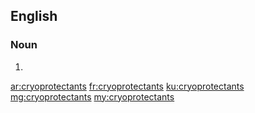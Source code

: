 ==English==

===Noun===
{{head|en}}

# {{plural of|cryoprotectant}}

[[ar:cryoprotectants]]
[[fr:cryoprotectants]]
[[ku:cryoprotectants]]
[[mg:cryoprotectants]]
[[my:cryoprotectants]]